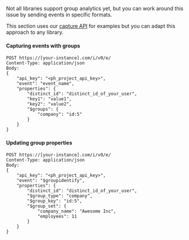 Not all libraries support group analytics yet, but you can work around this issue by sending events in specific formats.

This section uses our [capture API](/docs/api/capture) for examples but you can adapt this approach to any library.

#### Capturing events with groups

```shell
POST https://[your-instance].com/i/v0/e/
Content-Type: application/json
Body:
{
    "api_key": "<ph_project_api_key>",
    "event": "event_name",
    "properties": {
        "distinct_id": "distinct_id_of_your_user",
        "key1": "value1",
        "key2": "value2",
        "$groups": {
            "company": "id:5"
        }
    }
}
```

#### Updating group properties

```shell
POST https://[your-instance].com/i/v0/e/
Content-Type: application/json
Body:
{
    "api_key": "<ph_project_api_key>",
    "event": "$groupidentify",
    "properties": {
        "distinct_id": "distinct_id_of_your_user",
        "$group_type": "company",
        "$group_key": "id:5",
        "$group_set": {
            "company_name": "Awesome Inc",
            "employees": 11
        }
    }
}
```
